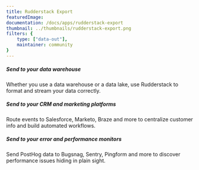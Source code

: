 ```yaml
---
title: Rudderstack Export
featuredImage: 
documentation: /docs/apps/rudderstack-export
thumbnail: ../thumbnails/rudderstack-export.png
filters: {
    type: ["data-out"],
    maintainer: community
}
---
```


<Section
    divider={false}
    title="Export events from PostHog to Rudderstack and use PostHog as a Rudderstack source, to send data elsewhere effortlessly."
    size="full"
    cols={3}
>
    <div>
        <h5>Send to your data warehouse</h5>
        <p>Whether you use a data warehouse or a data lake, use Rudderstack to format and stream your data correctly.</p>
    </div>
    <div>
        <h5>Send to your CRM and marketing platforms</h5>
        <p>Route events to Salesforce, Marketo, Braze and more to centralize customer info and build automated workflows.</p>
    </div>
    <div>
        <h5>Send to your error and performance monitors</h5>
        <p>Send PostHog data to Bugsnag, Sentry, Pingform and more to discover performance issues hiding in plain sight.</p>
    </div>
</Section>

<TutorialsSlider topic="rudderstack" />

<Documentation />
